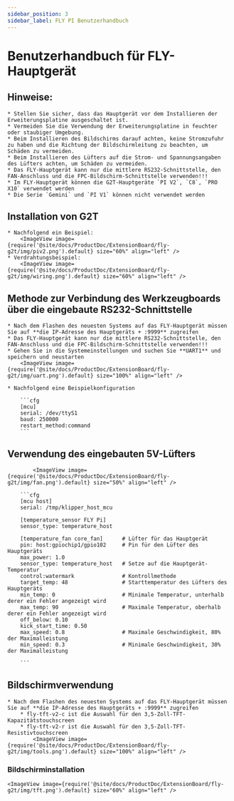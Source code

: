 ```yaml
---
sidebar_position: 3
sidebar_label: FLY PI Benutzerhandbuch
---
```



# Benutzerhandbuch für FLY-Hauptgerät

## Hinweise:

    * Stellen Sie sicher, dass das Hauptgerät vor dem Installieren der Erweiterungsplatine ausgeschaltet ist.
    * Vermeiden Sie die Verwendung der Erweiterungsplatine in feuchter oder staubiger Umgebung.
    * Beim Installieren des Bildschirms darauf achten, keine Stromzufuhr zu haben und die Richtung der Bildschirmleitung zu beachten, um Schäden zu vermeiden.
    * Beim Installieren des Lüfters auf die Strom- und Spannungsangaben des Lüfters achten, um Schäden zu vermeiden.
    * Das FLY-Hauptgerät kann nur die mittlere RS232-Schnittstelle, den FAN-Anschluss und die FPC-Bildschirm-Schnittstelle verwenden!!!
    * Im FLY-Hauptgerät können die G2T-Hauptgeräte `PI V2`, `C8`, `PRO X10` verwendet werden
    * Die Serie `Gemini` und `PI V1` können nicht verwendet werden

## Installation von G2T

    * Nachfolgend ein Beispiel:
        <ImageView image={require('@site/docs/ProductDoc/ExtensionBoard/fly-g2t/img/piv2.png').default} size="60%" align="left" />
    * Verdrahtungsbeispiel:
        <ImageView image={require('@site/docs/ProductDoc/ExtensionBoard/fly-g2t/img/wiring.png').default} size="60%" align="left" />


## Methode zur Verbindung des Werkzeugboards über die eingebaute RS232-Schnittstelle

    * Nach dem Flashen des neuesten Systems auf das FLY-Hauptgerät müssen Sie auf **die IP-Adresse des Hauptgeräts + :9999** zugreifen
    * Das FLY-Hauptgerät kann nur die mittlere RS232-Schnittstelle, den FAN-Anschluss und die FPC-Bildschirm-Schnittstelle verwenden!!!
    * Gehen Sie in die Systemeinstellungen und suchen Sie **UART1** und speichern und neustarten
        <ImageView image={require('@site/docs/ProductDoc/ExtensionBoard/fly-g2t/img/uart.png').default} size="100%" align="left" />

    * Nachfolgend eine Beispielkonfiguration

        ```cfg
        [mcu] 
        serial: /dev/ttyS1
        baud: 250000
        restart_method:command
        ```

## Verwendung des eingebauten 5V-Lüfters

            <ImageView image={require('@site/docs/ProductDoc/ExtensionBoard/fly-g2t/img/fan.png').default} size="50%" align="left" />

        ```cfg
        [mcu host]         
        serial: /tmp/klipper_host_mcu 

        [temperature_sensor FLY Pi]
        sensor_type: temperature_host

        [temperature_fan core_fan]      # Lüfter für das Hauptgerät
        pin: host:gpiochip1/gpio102     # Pin für den Lüfter des Hauptgeräts
        max_power: 1.0
        sensor_type: temperature_host   # Setze auf die Hauptgerät-Temperatur
        control:watermark               # Kontrollmethode
        target_temp: 48                 # Starttemperatur des Lüfters des Hauptgeräts
        min_temp: 0                     # Minimale Temperatur, unterhalb derer ein Fehler angezeigt wird
        max_temp: 90                    # Maximale Temperatur, oberhalb derer ein Fehler angezeigt wird
        off_below: 0.10
        kick_start_time: 0.50
        max_speed: 0.8                  # Maximale Geschwindigkeit, 80% der Maximalleistung
        min_speed: 0.3                  # Minimale Geschwindigkeit, 30% der Maximalleistung

        ```

## Bildschirmverwendung

    * Nach dem Flashen des neuesten Systems auf das FLY-Hauptgerät müssen Sie auf **die IP-Adresse des Hauptgeräts + :9999** zugreifen
        * fly-tft-v2-c ist die Auswahl für den 3,5-Zoll-TFT-Kapazitätstouchscreen
        * fly-tft-v2-r ist die Auswahl für den 3,5-Zoll-TFT-Resistivtouchscreen
            <ImageView image={require('@site/docs/ProductDoc/ExtensionBoard/fly-g2t/img/tools.png').default} size="100%" align="left" />

### Bildschirminstallation

    <ImageView image={require('@site/docs/ProductDoc/ExtensionBoard/fly-g2t/img/tft.png').default} size="60%" align="left" />